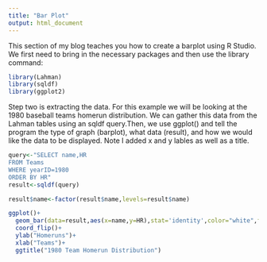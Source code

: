 ```yaml
---
title: "Bar Plot"
output: html_document
---
```

This section of my blog teaches you how to create a barplot using R Studio. We first need to bring in the necessary packages and then use the library command:
```r
library(Lahman)
library(sqldf)
library(ggplot2)
```
Step two is extracting the data. For this example we will be looking at the 1980 baseball teams homerun distribution. We can gather this data from the Lahman tables using an sqldf query.Then, we use ggplot() and tell the program the type of graph (barplot), what data (result), and how we would like the data to be displayed. Note I added x and y lables as well as a title.
```r
query<-"SELECT name,HR
FROM Teams
WHERE yearID=1980
ORDER BY HR"
result<-sqldf(query)

result$name<-factor(result$name,levels=result$name)

ggplot()+
  geom_bar(data=result,aes(x=name,y=HR),stat='identity',color="white",fill="blue")+
  coord_flip()+
  ylab("Homeruns")+
  xlab("Teams")+
  ggtitle("1980 Team Homerun Distribution")
```


